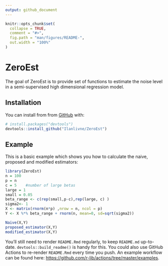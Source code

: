 ```yaml
---
output: github_document
---
```


<!-- README.md is generated from README.Rmd. Please edit that file -->

```r
knitr::opts_chunk$set(
  collapse = TRUE,
  comment = "#>",
  fig.path = "man/figures/README-",
  out.width = "100%"
)
```

# ZeroEst

<!-- badges: start -->
<!-- badges: end -->

The goal of ZeroEst is to provide set of functions to estimate the noise level in a semi-supervised high dimensional regression model.

## Installation

You can install from from [GitHub](https://github.com/) with:

``` r
# install.packages("devtools")
devtools::install_github("Ilanlivne/ZeroEst")
```
## Example

This is a basic example which shows you how to calculate the naive, proposed and modified estimators:

``` r
library(ZeroEst)
n = 100
p = n
c = 5    #number of large betas
large = 1
small = 0.05
beta_range <- c(rep(small,p-c),rep(large, c) )
sigma2<- 1
X <- matrix(rnorm(n*p) ,nrow = n, ncol = p)
Y <- X %*% beta_range + rnorm(n, mean=0, sd=sqrt(sigma2))  

Naive(X,Y)
proposed_estimator(X,Y)
modified_estimator(X,Y)
```

You'll still need to render `README.Rmd` regularly, to keep `README.md` up-to-date. `devtools::build_readme()` is handy for this. You could also use GitHub Actions to re-render `README.Rmd` every time you push. An example workflow can be found here: <https://github.com/r-lib/actions/tree/master/examples>.

